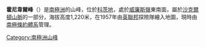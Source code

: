 {{coord|80|31|S|29|8|W|source:GNIS|display=title}}

'''霍尼韋爾峰'''（{{lang-en|Honnywill Peak}}）是[[南極洲|南極洲]]的山峰，位於[[科茨地|科茨地]]，處於[[威廉斯嶺|威廉斯嶺]]東南面，屬於[[沙克爾頓山脈|沙克爾頓山脈]]的一部分，海拔高度1,220米，在1957年由[[英聯邦|英聯邦]]探險隊繪入地圖，現時由[[南極條約體系|南極條約體系]]管理。

{{DEFAULTSORT:Honnywill Peak}}
[[Category:南極洲山峰|Category:南極洲山峰]]


{{CoatsLand-geo-stub}}